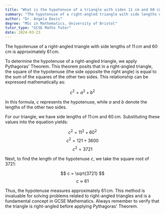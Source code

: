 ```yaml
---
title: "What is the hypotenuse of a triangle with sides 11 cm and 60 cm?"
summary: "The hypotenuse of a right-angled triangle with side lengths of 11 cm and 60 cm is approximately 61 cm."
author: "Dr. Angela Davis"
degree: "MSc in Mathematics, University of Bristol"
tutor_type: "GCSE Maths Tutor"
date: 2024-03-23
---
```


The hypotenuse of a right-angled triangle with side lengths of $11 \, \text{cm}$ and $60 \, \text{cm}$ is approximately $61 \, \text{cm}$.

To determine the hypotenuse of a right-angled triangle, we apply Pythagoras' Theorem. This theorem posits that in a right-angled triangle, the square of the hypotenuse (the side opposite the right angle) is equal to the sum of the squares of the other two sides. This relationship can be expressed mathematically as:

$$ c^2 = a^2 + b^2 $$

In this formula, $c$ represents the hypotenuse, while $a$ and $b$ denote the lengths of the other two sides.

For our triangle, we have side lengths of $11 \, \text{cm}$ and $60 \, \text{cm}$. Substituting these values into the equation yields:

$$ c^2 = 11^2 + 60^2 $$
$$ c^2 = 121 + 3600 $$
$$ c^2 = 3721 $$

Next, to find the length of the hypotenuse $c$, we take the square root of $3721$:

$$ c = \sqrt{3721} $$
$$ c \approx 61 $$

Thus, the hypotenuse measures approximately $61 \, \text{cm}$. This method is invaluable for solving problems related to right-angled triangles and is a fundamental concept in GCSE Mathematics. Always remember to verify that the triangle is right-angled before applying Pythagoras' Theorem.
    